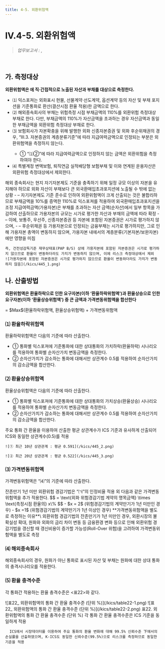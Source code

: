 ```yaml
---
title: 4-5. 외환위험액
---
```

# IV.4-5. 외환위험액

> _업무보고서 :_ <OverlayDemo id ="AI735"/> , <OverlayDemo id ="AI736"/>
<br/>

## 가. 측정대상
**외환위험액은 <OverlayDemo id="외환위험"/>에 직·간접적으로 노출된 자산과 부채를 대상으로 측정한다.**

- ⑴ 익스포져는 외화표시 현물, 선물계약·선도계약, 옵션계약 등의 자산 및 부채 포지션을 기준통화로 환산(결산시점 환율 적용)한 금액으로 한다.
- ⑵ 해외종속회사의 부채는 위험측정 시점 부채금액의 110%를 외환위험 측정대상 부채로 한다. 다만, 부채금액의 110%가 자산금액을 초과하는 경우 자산금액과 동일한 부채금액을 외환위험 측정대상 부채로 한다.
- ⑶ 보험회사가 자본확충을 위해 발행한 외화 신종자본증권 및 외화 후순위채권의 경우, <OverlayDemo id="330"/> “Ⅲ.3. 자본증권의 계층분류기준”에 따라 지급여력금액으로 인정되는 부분은 외환위험액을 측정하지 않는다.
  - ① <OverlayDemo id="310_다"/> “⑴②”에 따라 지급여력금액으로 인정하지 않는 금액은 외환위험을 측정하여야 한다.
- ⑷ 특별계정 변액보험, 퇴직연금 실적배당형 보험부채 및 이와 연계된 운용자산은 외환위험 측정대상에서 제외한다.

<Accordion  activeIndex={[]}>
<AccordionTab header="⑵ 해외종속회사의 외환위험 측정대상 부채를 110%로 산출하는 이유">
    해외 종속회사는 현지 자기자본제도 기준을 충족하기 위해 일정 규모 이상의 자본을 유지해야 하므로 외화 자산이 부채보다 큰 외국환매입초과포지션에 노출될 수 밖에 없는 상황
    - – 자기자본제도 기준 준수로 인하여 외환위험액이 크게 산출되는 것은 불합리하므로 부채금액을 10%를 증액한 110%로 익스포져를 적용하여 외국환매입초과포지션을 조정
</AccordionTab>
<AccordionTab header="⑶ 지급여력금액(가용자본)에 대해서는 외환위험을 측정하지 않는 이유">
    지급여력금액(가용자본)은 부채를 초과하는 자산 금액(순자산)에서 일부 항목을 가감하여 산출하므로 가용자본의 규모는 시가로 평가한 자산과 부채의 금액에 따라 확정
    - – 이에, 보통주, 우선주, 신종자본증권 등 자본에 포함된 자본증권은 시가로 평가하지 않으며,
    - – 후순위채권 등 가용자본으로 인정되는 금융부채는 시가로 평가하지만, 그로 인해 가용자본 총액이 변동하지 않으며, 가용자본 내에서의 계층분류(기본자본/보완자본)에만 영향을 미침

    즉, 건전성감독기준 재무상태표(PAP B/S) 상에 가용자본에 포함된 자본증권은 시가로 평가하지 않으므로 환율이 변동하더라도 가치가 변동하지 않으며, 이에 리스크 측정대상에서 제외
    ![가용자본에 포함된 자본증권은 시가로 평가하지 않으므로 환율이 변동하더라도 가치가 변동하지 않음](/kics/445_1.png)
</AccordionTab>
</Accordion>

## 나. 산출방법
**외환위험액은 환율하락으로 인한 요구자본(이하 ‘환율하락위험액’)과 환율상승으로 인한 요구자본(이하 ‘환율상승위험액’) 중 큰 금액과 가격변동위험액을 합산한다**

<GMath title="외환위험액">
= $Max$(환율하락위험액, 환율상승위험액) + 가격변동위험액
</GMath>

### ⑴ 환율하락위험액
환율하락위험액은 다음의 기준에 따라 산출한다.
- ① 통화별 익스포져에 기준통화에 대한 상대통화의 가치하락(환율하락) 시나리오를 적용하여 통화별 순자산가치 변동금액을 측정한다.
- ② 순자산가치가 감소하는 통화에 대해서만 상관계수 0.5를 적용하여 순자산가치의 감소금액을 합산한다.

### ⑵ 환율상승위험액
환율상승위험액은 다음의 기준에 따라 산출한다.

- ① 통화별 익스포져에 기준통화에 대한 상대통화의 가치상승(환율상승) 시나리오를 적용하여 통화별 순자산가치 변동금액을 측정한다.
- ② 순자산가치가 감소하는 통화에 대해서만 상관계수 0.5를 적용하여 순자산가치의 감소금액을 합산한다.

<Accordion multiple activeIndex={[]}>
<AccordionTab header="외환위험액의 상관계수 도출 근거">
    주요 통화 간 환율을 이용하여 산출한 평균 상관계수가 ICS 기준과 유사하게 산출되어 ICS와 동일한 상관계수(0.5)를 적용

    ![① 최근 10년 상관관계 : 평균 0.591](/kics/445_2.png)

    ![② 최근 20년 상관관계 : 평균 0.522](/kics/445_3.png)
</AccordionTab>
</Accordion>

### ⑶ 가격변동위험액
가격변동위험액은 <OverlayDemo id="415_바"/>“⑷”의 기준에 따라 산출한다.


<Accordion multiple activeIndex={[0]}>
<AccordionTab header="잔존만기 1년 미만 외환위험 경감기법">
잔존만기 1년 미만 외환위험 경감기법은 “㈀”의 인정비율 적용 외 다음과 같은 가격변동 위험액을 추가 적용한다.
<GMath  title ="가격변동위험액 (추가적용)">
$$
= \text{외화 위험경감기법 계약의 명목금액} \times \text{측정시점 환율의} x\%
$$
</GMath>

<GCmt>
- $x = 2$ (위험경감기법의 계약만기가 1년 미만인 경우)
- $x =1$ (위험경감기법의 계약만기가 1년 이상인 경우)
</GCmt>
    **가격변동위험액을 별도로 측정하는 이유**\
    외환위험 경감기법의 잔존만기가 1년 미만인 경우, 외환시장의 불확실성 확대, 원화와 외화의 금리 차이 변동 등 금융환경 변화 등으로 인해 외환위험 경감기법을 갱신할 때 갱신비용이 증가할 가능성(Roll-Over 위험)을 고려하여 가격변동위험액을 별도로 측정
    

</AccordionTab>
</Accordion>

### ⑷ 해외종속회사
해외종속회사의 경우, 원화가 아닌 통화로 표시된 자산 및 부채는 원화에 대한 상대 통화의 충격시나리오를 적용한다.

### ⑸ 환율 충격수준
각 통화간 적용하는 환율 충격수준은 \<표22>와 같다.

<TabView>
<TabPanel header="통화간 환율 충격1">
![표22_ 외환위험액의 통화 간 환율 충격수준 (단위 %)](/kics/table22-1.png)
</TabPanel>
<TabPanel header="통화간 환율 충격2">
![표22_ 외환위험액의 통화 간 환율 충격수준 (단위 %)](/kics/table22-2.png)
</TabPanel>
</TabView>
<GCaption>표22. 외환위험액의 통화 간 환율 충격수준 (단위 %)</GCaption>

<Accordion multiple activeIndex={[]}>
<AccordionTab header="외환위험액의 충격수준 도출 근거">
      각 통화 간 환율 충격수준은 ICS 기준<GTooltipIcon desc="USD 등 35개 통화 간 환율의 충격수준을 제시"/>을 동일하게 적용

      ICS에서 시장데이터를 이용하여 주요 통화의 환율 변화에 대해 99.5% 신뢰수준 下에서의 손실률을 산출하였으며, K-ICS도 동일한 신뢰수준(99.5%)으로 리스크를 측정하므로 동일한 기준을 적용
</AccordionTab>
</Accordion>

